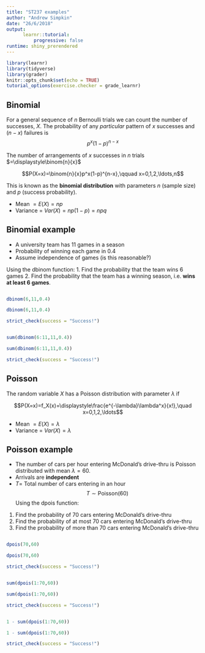 ```yaml
---
title: "ST237 examples"
author: "Andrew Simpkin"
date: "26/6/2018"
output: 
      learnr::tutorial:
          progressive: false
runtime: shiny_prerendered
---
```


```r
library(learnr)
library(tidyverse)
library(grader)
knitr::opts_chunk$set(echo = TRUE)
tutorial_options(exercise.checker = grade_learnr)
```

## Binomial 
For a general sequence of $n$ Bernoulli trials we can count the number of successes, $X$. The probability of any *particular* pattern of $x$ successes and $(n-x)$ failures is $$ p^x(1-p)^{n-x}$$ 

The number of arrangements of $x$ successes in $n$ trials $=\displaystyle\binom{n}{x}$

$$P(X=x)=\binom{n}{x}p^x(1-p)^{n-x},\qquad x=0,1,2,\ldots,n$$

This is known as the **binomial distribution**  with parameters $n$ (sample size) and $p$ (success probability).

- Mean $= E(X)=np$
- Variance = $Var(X)=np(1-p) = npq$

## Binomial example
- A university team has 11 games in a season
- Probability of winning each game in $0.4$
- Assume independence of games (is this reasonable?)

Using the dbinom function:
1. Find the probability that the team wins 6 games
2. Find the probability that the team has a winning season, i.e. **wins at least 6 games**.

```r

```

```r
dbinom(6,11,0.4)
```

```r
dbinom(6,11,0.4)
```

```r
strict_check(success = "Success!")
```

```r

```

```r
sum(dbinom(6:11,11,0.4))
```

```r
sum(dbinom(6:11,11,0.4))
```

```r
strict_check(success = "Success!")
```

## Poisson
The random variable $X$ has a Poisson distribution with parameter $\lambda$ if

$$P(X=x)=f_X(x)=\displaystyle\frac{e^{-\lambda}\lambda^x}{x!},\quad x=0,1,2,\ldots$$

- Mean $= E(X)=\lambda$
- Variance = $Var(X)=\lambda$

## Poisson example
- The number of cars per hour entering McDonald's drive-thru is Poisson distributed with mean
$\lambda=60$.
- Arrivals are **independent**
- $T=$ Total number of cars entering in an hour
$$T\sim  \text{Poisson}(60)$$
Using the dpois function:
1. Find the probability of 70 cars entering McDonald's drive-thru
2. Find the probability of at most 70 cars entering McDonald's drive-thru
3. Find the probability of more than 70 cars entering McDonald's drive-thru

```r

```

```r
dpois(70,60)
```

```r
dpois(70,60)
```

```r
strict_check(success = "Success!")
```

```r

```

```r
sum(dpois(1:70,60))
```

```r
sum(dpois(1:70,60))
```

```r
strict_check(success = "Success!")
```

```r

```

```r
1 - sum(dpois(1:70,60))
```

```r
1 - sum(dpois(1:70,60))
```

```r
strict_check(success = "Success!")
```


